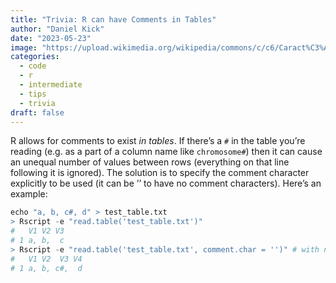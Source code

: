 ```yaml
---
title: "Trivia: R can have Comments in Tables"
author: "Daniel Kick"
date: "2023-05-23"
image: "https://upload.wikimedia.org/wikipedia/commons/c/c6/Caract%C3%A8re_latin_d%27%C3%A9criture%2C_R_r.png"
categories: 
  - code
  - r
  - intermediate
  - tips
  - trivia
draft: false
---
```


<!-- https://commons.wikimedia.org/wiki/File:Caract%C3%A8re_latin_d%27%C3%A9criture,_R_r.png -->

R allows for comments to exist *in tables*. If there's a `#` in the table you're reading (e.g. as a part of a column name like `chromosome#`) then it can cause an unequal number of values between rows (everything on that line following it is ignored). The solution is to specify the comment character explicitly to be used (it can be '' to have no comment characters). Here's an example:

``` r
echo "a, b, c#, d" > test_table.txt
> Rscript -e "read.table('test_table.txt')"
#   V1 V2 V3
# 1 a, b,  c
> Rscript -e "read.table('test_table.txt', comment.char = '')" # with no comment character, all entries will be read
#   V1 V2  V3 V4
# 1 a, b, c#,  d
```
